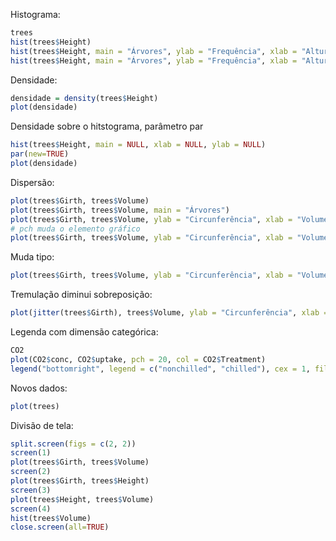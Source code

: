 Histograma:
```{r}
trees
hist(trees$Height)
hist(trees$Height, main = "Árvores", ylab = "Frequência", xlab = "Altura", col = "blue")
hist(trees$Height, main = "Árvores", ylab = "Frequência", xlab = "Altura", col = "blue", density = 20, breaks = 20)
```
Densidade:
```{r}
densidade = density(trees$Height)
plot(densidade)
```
Densidade sobre o hitstograma, parâmetro par
```{r}
hist(trees$Height, main = NULL, xlab = NULL, ylab = NULL)
par(new=TRUE)
plot(densidade)
```
Dispersão:
```{r}
plot(trees$Girth, trees$Volume)
plot(trees$Girth, trees$Volume, main = "Árvores")
plot(trees$Girth, trees$Volume, ylab = "Circunferência", xlab = "Volume", col = "blue", main = "Árvores")
# pch muda o elemento gráfico
plot(trees$Girth, trees$Volume, ylab = "Circunferência", xlab = "Volume", col = "blue", main = "Árvores", pch = 20)
```
Muda tipo:
```{r}
plot(trees$Girth, trees$Volume, ylab = "Circunferência", xlab = "Volume", col = "blue", main = "Árvores", pch = 20, type = "l")
```
Tremulação diminui sobreposição:
```{r}
plot(jitter(trees$Girth), trees$Volume, ylab = "Circunferência", xlab = "Volume", col = "blue", main = "Árvores")
```
Legenda com dimensão categórica:
```{r}
CO2
plot(CO2$conc, CO2$uptake, pch = 20, col = CO2$Treatment)
legend("bottomright", legend = c("nonchilled", "chilled"), cex = 1, fill = c("black", "red"))
```
Novos dados:
```{r}
plot(trees)
```
Divisão de tela:
```{r}
split.screen(figs = c(2, 2))
screen(1)
plot(trees$Girth, trees$Volume)
screen(2)
plot(trees$Girth, trees$Height)
screen(3)
plot(trees$Height, trees$Volume)
screen(4)
hist(trees$Volume)
close.screen(all=TRUE)
```

